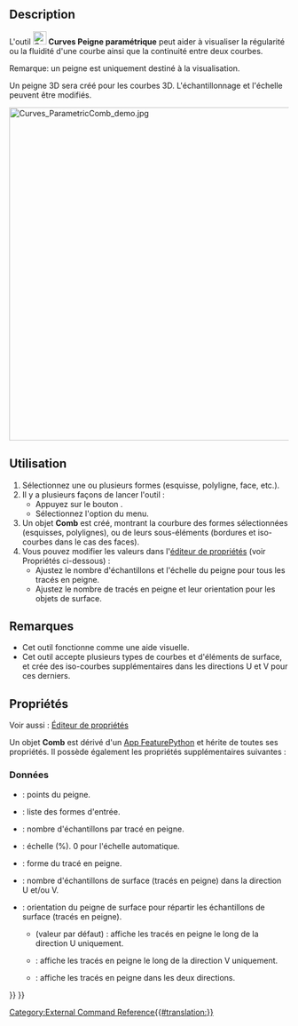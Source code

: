 <languages/>

{{Docnav/fr
|[[Curves_ParametricBlendCurve/fr|Courbe de transition]]
|[[Curves_CurveOnSurface/fr|Courbe sur surface]]
|[[Curves_Workbench/fr|Atelier Curves]]
|IconL=Curves_ParametricBlendCurve.svg
|IconR=Curves_CurveOnSurface.svg
|IconC=Curves_workbench_icon.svg
}}

{{GuiCommand/fr
|Name=Curves ParametricComb
|Name/fr=Curves Peigne paramétrique
|MenuLocation=Curves → Comb plot
|Workbenches=[[Curves_Workbench/fr|Curves]]
}}

==Description==

L'outil [[Image:Curves_ParametricComb.svg|24px]] '''Curves Peigne paramétrique''' peut aider à visualiser la régularité ou la fluidité d'une courbe ainsi que la continuité entre deux courbes.

Remarque: un peigne est uniquement destiné à la visualisation.

Un peigne 3D sera créé pour les courbes 3D. L'échantillonnage et l'échelle peuvent être modifiés.

[[File:Curves_ParametricComb_demo.jpg|600px]]
{{Caption|Ci-dessus : une courbe avant (à gauche) et après (à droite) l'application de cet outil}}

<span id="Usage"></span>
==Utilisation==

# Sélectionnez une ou plusieurs formes (esquisse, polyligne, face, etc.).
# Il y a plusieurs façons de lancer l'outil :
#* Appuyez sur le bouton {{Button|[[Image:Curves_ParametricComb.svg|16px]] [[Curves_ParametricComb/fr|Comb plot]]}}.
#* Sélectionnez l'option {{MenuCommand|Curves → [[Image:Curves_ParametricComb.svg|16px]] Comb plot}} du menu.
# Un objet '''Comb''' est créé, montrant la courbure des formes sélectionnées (esquisses, polylignes), ou de leurs sous-éléments (bordures et iso-courbes dans le cas des faces).
# Vous pouvez modifier les valeurs dans l'[[Property_editor/fr|éditeur de propriétés]] (voir Propriétés ci-dessous) :
#* Ajustez le nombre d'échantillons et l'échelle du peigne pour tous les tracés en peigne. 
#* Ajustez le nombre de tracés en peigne et leur orientation pour les objets de surface.

<span id="Notes"></span>
==Remarques==

* Cet outil fonctionne comme une aide visuelle.
* Cet outil accepte plusieurs types de courbes et d'éléments de surface, et crée des iso-courbes supplémentaires dans les directions U et V pour ces derniers.

<span id="Properties"></span>
==Propriétés==

Voir aussi : [[Property_editor/fr|Éditeur de propriétés]]

Un objet '''Comb''' est dérivé d'un [[App_FeaturePython/fr|App FeaturePython]] et hérite de toutes ses propriétés. Il possède également les propriétés supplémentaires suivantes :

<span id="Data"></span>
===Données===

{{TitleProperty|Comb}}

* {{PropertyData|Comb Points|VectorList}} : points du peigne.
* {{PropertyData|Edge|LinkSubList}} : liste des formes d'entrée.
* {{PropertyData|Samples|IntegerConstraint}} : nombre d'échantillons par tracé en peigne.
* {{PropertyData|Scale|Float}} : échelle (%). 0 pour l'échelle automatique.
* {{PropertyData|Shape|PartShape}} : forme du tracé en peigne.

{{TitleProperty|Surface}}

* {{PropertyData|Number|Integer}} : nombre d'échantillons de surface (tracés en peigne) dans la direction U et/ou V.
* {{PropertyData|Orientation|Enumeration}} : orientation du peigne de surface pour répartir les échantillons de surface (tracés en peigne).
** {{Value|U}} (valeur par défaut) : affiche les tracés en peigne le long de la direction U uniquement.
** {{Value|V}} : affiche les tracés en peigne le long de la direction V uniquement.
** {{Value|UV}} : affiche les tracés en peigne dans les deux directions.


{{Docnav/fr
|[[Curves_ParametricBlendCurve/fr|Courbe de transition]]
|[[Curves_CurveOnSurface/fr|Courbe sur surface]]
|[[Curves_Workbench/fr|Atelier Curves]]
|IconL=Curves_ParametricBlendCurve.svg
|IconR=Curves_CurveOnSurface.svg
|IconC=Curves_workbench_icon.svg
}}

{{Curves Tools navi{{#translation:}}}}
{{Userdocnavi{{#translation:}}}}
[[Category:External Command Reference{{#translation:}}]]